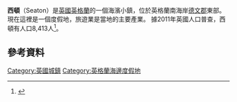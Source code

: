 {{infobox UK place
|country =          英格蘭
|latitude =         50.705
|longitude =        -3.078
|label_position = top
|official_name =    Seaton
| population = 8,413
| population_ref = (2011)
 |shire_county =     [[德文郡|德文郡]]
|region =           西南英格蘭
|postcode_district =EX12
|postcode_area =    EX
|dial_code =        01297
|constituency_westminster= [[蒂弗頓和霍尼頓_(英國國會選區)|蒂弗頓和霍尼頓]]
|os_grid_reference=	SY239900
}}
'''西頓'''（Seaton）是[[英國|英國]][[英格蘭|英格蘭]]的一個海濱小鎮，位於英格蘭南海岸[[德文郡|德文郡]]東部。現在這裡是一個度假地，旅遊業是當地的主要產業。 據2011年英國人口普查，西頓有人口8,413人<ref>{{cite web|url=http://www.citypopulation.de/php/uk-england-southwestengland.php?cityid=E34003628|title=Parish population 2011|accessdate=24 February 2015|archive-date=2019-05-08|archive-url=https://web.archive.org/web/20190508191050/http://www.citypopulation.de/php/uk-england-southwestengland.php?cityid=E34003628|dead-url=no}}</ref>。
==參考資料==
{{Reflist}}
[[Category:英國城鎮|Category:英國城鎮]]
[[Category:英格蘭海邊度假地|Category:英格蘭海邊度假地]]